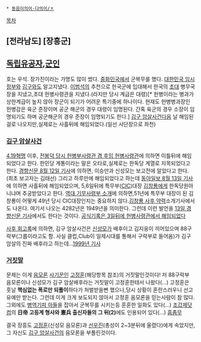  * [[동음이의어·다의어/ㅈ]]

[[목차]]
== [전라남도] [장흥군] ==

== [[독립유공자]],[[군인]] ==
호는 우석. 장가진이라는 가명도 많이 썼다. [[중화민국]]에서 군복무를 했다. [[대한민국 임시정부]]와 [[김구]]와도 알고지냈다. [[이범석]]의 추천으로 한국군에 입대해서 한국의 [[초대]] 병무국장을 지냈고,초대 헌병사령관을 지냈다.(라지만 당시 계급은 대령)[* 헌병이라는 병과가 상한계급이 높지 않아 장군이 되기가 어려운 특기중에 하나이다. 현재도 헌병병과장인 헌병감은 육군 준장이며 공군 해군의 경우 대령이 임명된다. 간혹 육군의 경우 소장이 임명되기도 하며 공군해군의 경우 준장이 임명되기도 한다.] [[김구 암살사건]]다음 날 해임된걸로 나오지만,실제로는 사흘뒤에 해임되었다.(일선 사단장으로 좌천)

=== [[김구 암살사건]] ===
[[4.19혁명]] 이후, [http://dna.naver.com/viewer/index.nhn?articleId=1960081200209203006&edtNo=2&printCount=1&publishDate=1960-08-12&officeId=00020&pageNo=3&printNo=11816&publishType=00020 전봉덕 당시 헌병부사령관 겸 후임 헌병사령관]에 의하면 이틀뒤에 해임되었다고 한다. 한민당 계통이라는 말은 오타로,실제로는 한독당 계열로 지목되었다고 한다. [http://dna.naver.com/viewer/index.nhn?articleId=1960081200329103017&edtNo=3&printCount=1&publishDate=1960-08-12&officeId=00032&pageNo=3&printNo=4434&publishType=00010 경향신문 8월 12일 기사]에 의하면, 이승만과 신성모는 보고전에 알았다고 한다.(최초 보고자는 김태선) 그리고 하루만에 해임되었다고 하는데 [http://dna.naver.com/viewer/index.nhn?articleId=1960081300209203013&edtNo=2&printCount=1&publishDate=1960-08-13&officeId=00020&pageNo=3&printNo=11817&publishType=00020 동아일보 8월 13일 기사]에 의하면 사흘뒤에 해임되었으며, 5,6일뒤에 특무부([[CIC]])대장 [[김창룡]]에게 한독당원아니냐며 추궁받았다고 한다. [http://www.dsc.mil.kr/intro05_list.do?boardId=109&topSeq=02&leftSeq=04 역대 기무사령부 소개]에 의하면,51년에 특무부 대장이 된 김창룡이 어떻게 49년 당시 CIC대장인지는 중요하지 않다.[http://dna.naver.com/viewer/index.nhn?articleId=1956013100209203001&edtNo=1&printCount=1&publishDate=1956-01-31&officeId=00020&pageNo=3&printNo=10164&publishType=00020 김창룡 사후 약력]소개기사에서도 나온다. 여기서 나오는 4282년은 1949년을 의미한다. 그런데 이런 발언을 [http://dna.naver.com/viewer/index.nhn?articleId=1960081300329103014&edtNo=3&printCount=1&publishDate=1960-08-13&officeId=00032&pageNo=3&printNo=4435&publishType=00010 13일 경향신문 기사]에서도 한다는 것이다. [http://dna.naver.com/viewer/index.nhn?articleId=1992041400209203001&edtNo=2&printCount=1&publishDate=1992-04-14&officeId=00020&pageNo=3&printNo=21794&publishType=00020 공식기록은 3일뒤에 헌병사령관에서 해임되었다]

[http://dna.naver.com/viewer/index.nhn?articleId=1992041600209221005&edtNo=2&printCount=1&publishDate=1992-04-16&officeId=00020&pageNo=21&printNo=21796&publishType=00020 사후 회고록]에 의하면, 김구 암살사건은 [[신성모]]가 배후이고 김지웅이 끼어있으며 88구락부(그룹이라고도 함. 사실 클럽,Club이 일제시대를 통해서 구락부로 들어옴)가 김구 암살의 진짜 배후라고 하는데...[http://dna.naver.com/viewer/index.nhn?articleId=1999031200209108001&edtNo=45&printCount=1&publishDate=1999-03-12&officeId=00020&pageNo=8&printNo=24141&publishType=00010 1999년 기사]

=== [[거짓말]] ===

문제는 이게 [[음모론]] [[사기꾼]]인 [[고정훈]](해당항목 참조)의 거짓말인것이다! 저 88구락부 음모론이나 신성모가 김구 암살배후라는 거짓말이 고정훈한테서 나왔다(...) 고정훈은 훗날 '''핵심없는 폭로만 되풀이'''하다가 처벌받을뻔 했으나,당시 상황이 혼란스러우니 선고유예만 받는다. 그런데 이게 크게 보도되지 않아서 고정훈 음모론을 믿는사람이 참 많다. 그외에도 [http://dna.naver.com/viewer/index.nhn?articleId=1975030800329207020&editNo=2&printCount=1&publishDate=1975-03-08&officeId=00032&pageNo=7&printNo=9061&publishType=00020 병역기피 아들]을 잡아서 군복무를 시키는등 훈훈한 일화도 있다(...) [http://www.chogabje.com/ 조갑제닷컴]의 '''日帝 고등계 형사와 憲兵 출신자들의 그 뒤(2)'''에도 인용되어 있다(...) [[흠좀무]]

결국 장흥도 [[고정훈]](신성모 음모론)과 [[선우진]](총성이 2~3분뒤에 울렸다)에게 속았지만, 그 자신도 [[김구 암살사건]]의 음모론을 부풀린것이다.




